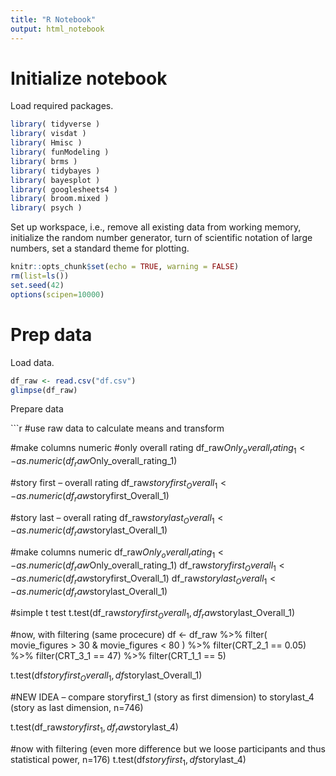 ```yaml
---
title: "R Notebook"
output: html_notebook
---
```


# Initialize notebook

Load required packages.

```r
library( tidyverse )
library( visdat )
library( Hmisc )
library( funModeling ) 
library( brms )
library( tidybayes )
library( bayesplot )
library( googlesheets4 )
library( broom.mixed )
library( psych )
```

Set up workspace, i.e., remove all existing data from working memory, initialize the random number generator, turn of scientific notation of large numbers, set a standard theme for plotting.

```r
knitr::opts_chunk$set(echo = TRUE, warning = FALSE)
rm(list=ls())
set.seed(42)
options(scipen=10000)
```


# Prep data

Load data.

```r
df_raw <- read.csv("df.csv") 
glimpse(df_raw)
```

Prepare data 

```r

#use raw data to calculate means and transform

#make columns numeric
#only overall rating
df_raw$Only_overall_rating_1 <- as.numeric(df_raw$Only_overall_rating_1)

#story first -- overall rating
df_raw$storyfirst_Overall_1 <- as.numeric(df_raw$storyfirst_Overall_1)

#story last -- overall rating
df_raw$storylast_Overall_1 <- as.numeric(df_raw$storylast_Overall_1)

#make columns numeric
df_raw$Only_overall_rating_1 <- as.numeric(df_raw$Only_overall_rating_1)
df_raw$storyfirst_Overall_1 <- as.numeric(df_raw$storyfirst_Overall_1)
df_raw$storylast_Overall_1 <- as.numeric(df_raw$storylast_Overall_1)


#simple t test
t.test(df_raw$storyfirst_Overall_1, df_raw$storylast_Overall_1)




#now, with filtering (same procecure)
df <- df_raw %>% 
  filter( movie_figures > 30 & movie_figures < 80 ) %>%
  filter(CRT_2_1 == 0.05) %>%
  filter(CRT_3_1 == 47) %>%
  filter(CRT_1_1 == 5)



t.test(df$storyfirst_Overall_1, df$storylast_Overall_1)




#NEW IDEA -- compare storyfirst_1 (story as first dimension) to storylast_4 (story as last dimension, n=746)

t.test(df_raw$storyfirst_1, df_raw$storylast_4)


#now with filtering (even more difference but we loose participants and thus statistical power, n=176)
t.test(df$storyfirst_1, df$storylast_4)






